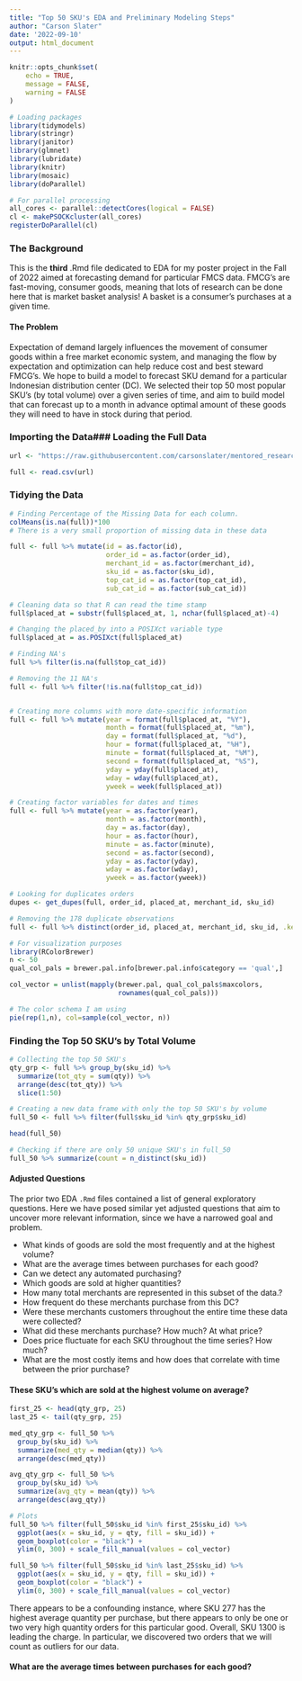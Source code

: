 ```yaml
---
title: "Top 50 SKU's EDA and Preliminary Modeling Steps"
author: "Carson Slater"
date: '2022-09-10'
output: html_document
---
```


```r
knitr::opts_chunk$set(
	echo = TRUE,
	message = FALSE,
	warning = FALSE
)
```
```r
# Loading packages
library(tidymodels)
library(stringr)
library(janitor)
library(glmnet)
library(lubridate)
library(knitr)
library(mosaic)
library(doParallel)
```

```r
# For parallel processing
all_cores <- parallel::detectCores(logical = FALSE)
cl <- makePSOCKcluster(all_cores)
registerDoParallel(cl)
```
### The Background

This is the **third** .Rmd file dedicated to EDA for my poster project in the Fall of 2022 aimed at forecasting demand for particular FMCS data. FMCG's are fast-moving, consumer goods, meaning that lots of research can be done here that is market basket analysis! A basket is a consumer's purchases at a given time.

#### The Problem
Expectation of demand largely influences the movement of consumer goods within a free market economic system, and managing the flow by expectation and optimization can help reduce cost and best steward FMCG's. We hope to build a model to forecast SKU demand for a particular Indonesian distribution center (DC). We selected their top 50 most popular SKU's (by total volume) over a given series of time, and aim to build model that can forecast up to a month in advance optimal amount of these goods they will need to have in stock during that period.

### Importing the Data### Loading the Full Data
```r
url <- "https://raw.githubusercontent.com/carsonslater/mentored_research2022/Main/new_baskets_full.csv"

full <- read.csv(url)
```

### Tidying the Data
```r
# Finding Percentage of the Missing Data for each column.
colMeans(is.na(full))*100
# There is a very small proportion of missing data in these data 

full <- full %>% mutate(id = as.factor(id), 
                        order_id = as.factor(order_id), 
                        merchant_id = as.factor(merchant_id), 
                        sku_id = as.factor(sku_id), 
                        top_cat_id = as.factor(top_cat_id), 
                        sub_cat_id = as.factor(sub_cat_id))

# Cleaning data so that R can read the time stamp
full$placed_at = substr(full$placed_at, 1, nchar(full$placed_at)-4)

# Changing the placed_by into a POSIXct variable type
full$placed_at = as.POSIXct(full$placed_at)

# Finding NA's
full %>% filter(is.na(full$top_cat_id))

# Removing the 11 NA's
full <- full %>% filter(!is.na(full$top_cat_id))


# Creating more columns with more date-specific information
full <- full %>% mutate(year = format(full$placed_at, "%Y"),
                        month = format(full$placed_at, "%m"),
                        day = format(full$placed_at, "%d"),
                        hour = format(full$placed_at, "%H"),
                        minute = format(full$placed_at, "%M"),
                        second = format(full$placed_at, "%S"),
                        yday = yday(full$placed_at),
                        wday = wday(full$placed_at),
                        yweek = week(full$placed_at))

# Creating factor variables for dates and times
full <- full %>% mutate(year = as.factor(year),
                        month = as.factor(month),
                        day = as.factor(day),
                        hour = as.factor(hour),
                        minute = as.factor(minute),
                        second = as.factor(second),
                        yday = as.factor(yday),
                        wday = as.factor(wday),
                        yweek = as.factor(yweek))

# Looking for duplicates orders
dupes <- get_dupes(full, order_id, placed_at, merchant_id, sku_id)

# Removing the 178 duplicate observations
full <- full %>% distinct(order_id, placed_at, merchant_id, sku_id, .keep_all = TRUE)
```

```r
# For visualization purposes
library(RColorBrewer)
n <- 50
qual_col_pals = brewer.pal.info[brewer.pal.info$category == 'qual',]

col_vector = unlist(mapply(brewer.pal, qual_col_pals$maxcolors, 
                           rownames(qual_col_pals)))

# The color schema I am using
pie(rep(1,n), col=sample(col_vector, n))
```

### Finding the Top 50 SKU's by Total Volume
```r
# Collecting the top 50 SKU's
qty_grp <- full %>% group_by(sku_id) %>% 
  summarize(tot_qty = sum(qty)) %>% 
  arrange(desc(tot_qty)) %>% 
  slice(1:50)

# Creating a new data frame with only the top 50 SKU's by volume
full_50 <- full %>% filter(full$sku_id %in% qty_grp$sku_id)

head(full_50)

# Checking if there are only 50 unique SKU's in full_50
full_50 %>% summarize(count = n_distinct(sku_id))
```

#### Adjusted Questions
The prior two EDA `.Rmd` files contained a list of general exploratory questions. Here we have posed similar yet adjusted questions that aim to uncover more relevant information, since we have a narrowed goal and problem.

 - What kinds of goods are sold the most frequently and at the highest volume?
 - What are the average times between purchases for each good?
 - Can we detect any automated purchasing?
 - Which goods are sold at higher quantities?
 - How many total merchants are represented in this subset of the data.?
 - How frequent do these merchants purchase from this DC?
 - Were these merchants customers throughout the entire time these data were collected?
 - What did these merchants purchase? How much? At what price?
 - Does price fluctuate for each SKU throughout the time series? How much?
 - What are the most costly items and how does that correlate with time between the prior purchase?

#### These SKU's which are sold at the highest volume on average?
```r
first_25 <- head(qty_grp, 25)
last_25 <- tail(qty_grp, 25)

med_qty_grp <- full_50 %>% 
  group_by(sku_id) %>% 
  summarize(med_qty = median(qty)) %>% 
  arrange(desc(med_qty))

avg_qty_grp <- full_50 %>% 
  group_by(sku_id) %>% 
  summarize(avg_qty = mean(qty)) %>% 
  arrange(desc(avg_qty))
```

```r
# Plots
full_50 %>% filter(full_50$sku_id %in% first_25$sku_id) %>% 
  ggplot(aes(x = sku_id, y = qty, fill = sku_id)) +
  geom_boxplot(color = "black") + 
  ylim(0, 300) + scale_fill_manual(values = col_vector)

full_50 %>% filter(full_50$sku_id %in% last_25$sku_id) %>% 
  ggplot(aes(x = sku_id, y = qty, fill = sku_id)) +
  geom_boxplot(color = "black") + 
  ylim(0, 300) + scale_fill_manual(values = col_vector)
```

There appears to be a confounding instance, where SKU 277 has the highest average quantity per purchase, but there appears to only be one or two very high quantity orders for this particular good. Overall, SKU 1300 is leading the charge. In particular, we discovered two orders that we will count as outliers for our data.

#### What are the average times between purchases for each good?

